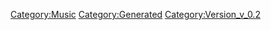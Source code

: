 {{Music
 |Name=GIRAFFE BLUES
 |ID=56
 |Cov=54
 |Cd=14
 |Nam=54
 |Div=54
 |Ma=2
 |SerieId=1
 |SerieLogoId=1
 |WavId=54
 |VariationId=0
 |Dsc=54
 |Strt=10
 |ValkyrieBattle=1
 |ValkyrieIntro=1
 |ValkyrieIntroSky=1
 |DivaSolo=1
 |DivaMulti=1
 |Exp=2
 |OfficialName=GIRAFFE BLUES
 |VocalName=ワルキューレ　美雲ΔJUNNA　フレイアΔ鈴木みのり<br />カナメΔ安野希世乃　レイナΔ東山奈央　マキナΔ西田望見
 |Description=作品：マクロスΔ<br /><br />歌手：ワルキューレ<br />　　　美雲ΔJUNNA　フレイアΔ鈴木みのり<br />　　　カナメΔ安野希世乃　レイナΔ東山奈央<br />　　　マキナΔ西田望見<br /><br />作詞：菜穂<br />作曲：h-wonder
 |StoryTitle=
 |StoryDesc=
 |BuyURL=https://recochoku.jp/song/S1003321333/single?ds=1004486068
 |BannerId=4
 |AnmStoreURL=https://anime.dmkt-sp.jp/animestore/ci_pc?workId=20867
}}
[[Category:Music]]
[[Category:Generated]]
[[Category:Version_v_0.2]]
